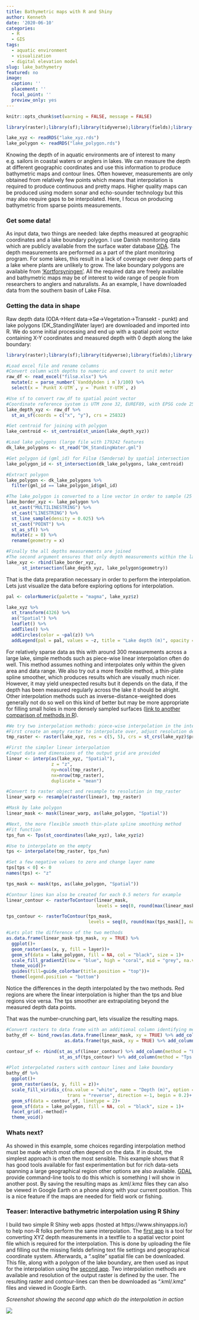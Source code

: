 ```yaml
---
title: Bathymetric maps with R and Shiny
author: Kenneth
date: '2020-06-10'
categories:
  - R
  - GIS
tags:
  - aquatic environment
  - visualization
  - digital elevation model
slug: lake_bathymetry
featured: no
image: 
  caption: ''
  placement: ''
  focal_point: ''
  preview_only: yes
---
```


```r
knitr::opts_chunk$set(warning = FALSE, message = FALSE)

library(raster);library(sf);library(tidyverse);library(fields);library(readxl);library(interp);library(leaflet)

lake_xyz <- readRDS("lake_xyz.rds")
lake_polygon <- readRDS("lake_polygon.rds")
```

Knowing the depth of in aquatic environments are of interest to many e.g. sailors in coastal waters or anglers in lakes. We can measure the depth at different geographic coordinates and use this information to produce bathymetric maps and contour lines. Often however, measurements are only obtained from relatively few points which means that interpolation is required to produce continuous and pretty maps. Higher quality maps can be produced using modern sonar and echo-sounder technology but this may also require gaps to be interpolated. Here, I focus on producing bathymetric from sparse points measurements.

### Get some data!

As input data, two things are needed: lake depths measured at geographic coordinates and a lake boundary polygon. I use Danish monitoring data which are publicly available from the surface water database [ODA](https://odaforalle.au.dk/main.aspx). The depth measurements are performed as a part of the plant monitoring program. For some lakes, this result in a lack of coverage over deep parts of a lake where plants are unlikely to grow. The lake boundary polygons are available from ['Kortforsyningen'](https://download.kortforsyningen.dk/). All the required data are freely available and bathymetric maps may be of interest to wide range of people from researchers to anglers and naturalists. As an example, I have downloaded data from the southern basin of Lake Filsø.

### Getting the data in shape

Raw depth data (ODA->Hent data->Sø->Vegetation->Transekt - punkt) and lake polygons (DK_StandingWater layer) are downloaded and imported into R. We do some initial processing and end up with a spatial point vector containing X-Y coordinates and measured depth with 0 depth along the lake boundary:

```r
library(raster);library(sf);library(tidyverse);library(fields);library(readxl);library(interp);library(leaflet)

#Load excel file and rename columns
#Convert column with depths to numeric and covert to unit meter
raw_df <- read_excel("filsø.xlsx") %>% 
  mutate(z = parse_number(`Vanddybden i m`)/100) %>% 
  select(x = `Punkt X-UTM`, y = `Punkt Y-UTM`, z)

#Use sf to convert raw_df to spatial point vector
#Coordinate reference system is UTM zone 32, EUREF89, with EPSG code 25832
lake_depth_xyz <- raw_df %>% 
  st_as_sf(coords = c("x", "y"), crs = 25832)

#Get centroid for joining with polygon
lake_centroid <- st_centroid(st_union(lake_depth_xyz))

#Load lake polygons (large file with 179242 features
dk_lake_polygons <- st_read("DK_StandingWater.gml") 

#Get polygon id (gml_id) for Filsø (Søndersø) by spatial intersection
lake_polygon_id <- st_intersection(dk_lake_polygons, lake_centroid)

#Extract polygon
lake_polygon <- dk_lake_polygons %>% 
  filter(gml_id == lake_polygon_id$gml_id)

#The lake_polygon is converted to a line vector in order to sample (25 points/km) points where depth equals zero
lake_border_xyz <- lake_polygon %>% 
  st_cast("MULTILINESTRING") %>% 
  st_cast("LINESTRING") %>% 
  st_line_sample(density = 0.025) %>% 
  st_cast("POINT") %>% 
  st_as_sf() %>% 
  mutate(z = 0) %>% 
  rename(geometry = x)

#Finally the all depths measurements are joined
#The second argument ensures that only depth measurements within the lake polygon is used
lake_xyz <- rbind(lake_border_xyz, 
      st_intersection(lake_depth_xyz, lake_polygon$geometry))
```

That is the data preparation necessary in order to perform the interpolation. Lets just visualize the data before exploring options for interpolation.

```r
pal <- colorNumeric(palette = "magma", lake_xyz$z)

lake_xyz %>% 
  st_transform(4326) %>% 
  as("Spatial") %>% 
  leaflet() %>% 
  addTiles() %>% 
  addCircles(color = ~pal(z)) %>% 
  addLegend(pal = pal, values = ~z, title = "Lake depth (m)", opacity = 1)
```

For relatively sparse data as this with around 300 measurements across a large lake, simple methods such as piece-wise linear interpolation often do well. This method assumes nothing and interpolates only within the given area and data range. We also try out a more flexible method, a thin-plate spline smoother, which produces results which are visually much nicer. However, it may yield unexpected results but it depends on the data, if the depth has been measured regularly across the lake it should be alright. Other interpolation methods such as inverse-distance-weighted does generally not do so well on this kind of better but may be more appropriate for filling small holes in more densely sampled surfaces ([link to another comparison of methods in R](https://fishandwhistle.net/post/2019/bathymetry-lake-volume-estimation-using-r/)).

```r
#We try two interpolation methods: piece-wise interpolation in the interp package and thin-plate spline in fields package
#First create an empty raster to interpolate over, adjust resolution depending on lake and computer power
tmp_raster <- raster(lake_xyz, res = c(5, 5), crs = st_crs(lake_xyz)$proj4string)

#First the simpler linear interpolation 
#Input data and dimensions of the output grid are provided
linear <- interp(as(lake_xyz, "Spatial"),
                 z = "z",
                 ny=ncol(tmp_raster),
                 nx=nrow(tmp_raster),
                 duplicate = "mean")

#Convert to raster object and resample to resolution in tmp_raster
linear_warp <- resample(raster(linear), tmp_raster)

#Mask by lake polygon
linear_mask <- mask(linear_warp, as(lake_polygon, "Spatial"))

#Next, the more flexible smooth thin-plate spline smoothing method
#Fit function
tps_fun <- Tps(st_coordinates(lake_xyz), lake_xyz$z)

#Use to interpolate on the empty
tps <- interpolate(tmp_raster, tps_fun)

#Set a few negative values to zero and change layer name
tps[tps < 0] <- 0 
names(tps) <- "z"

tps_mask <- mask(tps, as(lake_polygon, "Spatial"))

#Contour lines kan also be created for each 0.5 meters for example
linear_contour <- rasterToContour(linear_mask, 
                                  levels = seq(0, round(max(linear_mask[], na.rm = TRUE)), 0.5))

tps_contour <- rasterToContour(tps_mask,
                               levels = seq(0, round(max(tps_mask[], na.rm = TRUE)), 0.5))

#Lets plot the difference of the two methods
as.data.frame(linear_mask-tps_mask, xy = TRUE) %>% 
  ggplot()+
  geom_raster(aes(x, y, fill = layer))+
  geom_sf(data = lake_polygon, fill = NA, col = "black", size = 1)+
  scale_fill_gradient2(low = "blue", high = "coral", mid = "grey", na.value = "white", name = "Depth (m)")+
  theme_void()+
  guides(fill=guide_colorbar(title.position = "top"))+
  theme(legend.position = "bottom")
```

Notice the differences in the depth interpolated by the two methods. Red regions are where the linear interpolation is higher than the tps and blue regions vice versa. The tps smoother are extrapolating beyond the measured depth data points.

That was the number-crunching part, lets visualize the resulting maps.

```r
#Convert rasters to data frame with an additional column identifying method and spatial objects to sf for plotting with ggplot
bathy_df <- bind_rows(as.data.frame(linear_mask, xy = TRUE) %>% add_column(method = "Linear interpolation"),
                      as.data.frame(tps_mask, xy = TRUE) %>% add_column(method = "Tps interpolation"))

contour_sf <- rbind(st_as_sf(linear_contour) %>% add_column(method = "Linear interpolation"),
                    st_as_sf(tps_contour) %>% add_column(method = "Tps interpolation"))

#Plot interpolated rasters with contour lines and lake boundary
bathy_df %>% 
  ggplot()+
  geom_raster(aes(x, y, fill = z))+
  scale_fill_viridis_c(na.value = "white", name = "Depth (m)", option = "A",
                       trans = "reverse", direction =-1, begin = 0.2)+
  geom_sf(data = contour_sf, linetype = 2)+
  geom_sf(data = lake_polygon, fill = NA, col = "black", size = 1)+
  facet_grid(.~method)+
  theme_void()
```

### Whats next?

As showed in this example, some choices regarding interpolation method must be made which most often depend on the data. If in doubt, the simplest approach is often the most sensible. This example shows that R has good tools available for fast experimentation but for rich data-sets spanning a large geographical region other options are also available. [GDAL](https://gdal.org/) provide command-line tools to do this which is something I will show in another post. By saving the resulting maps as .kml/.kmz files they can also be viewed in Google Earth on a phone along with your current position. This is a nice feature if the maps are needed for field work or fishing. 

### Teaser: Interactive bathymetric interpolation using R Shiny

I build two simple R Shiny web apps (hosted at https://www.shinyapps.io/) to help non-R folks perform the same interpolation. The [first app](https://kennethtm.shinyapps.io/xyz_file_converter/) is a tool for converting XYZ depth measurements in a textfile to a spatial vector point file which is required for the interpolation. This is done by uploading the file and filling out the missing fields defining text file settings and geographical coordinate system. Afterwards, a ".sqlite" spatial file can be downloaded. This file, along with a polygon of the lake boundary, are then used as input for the interpolation using the [second app](https://kennethtm.shinyapps.io/lake_interpolator/). Two interpolation methods are available and resolution of the output raster is defined by the user. The resulting raster and contour-lines can then be downloaded as ".kml/.kmz" files and viewed in Google Earth.

*Screenshot showing the second app which do the interpolation in action*

![](/img/bathy_interpolate.png) 
